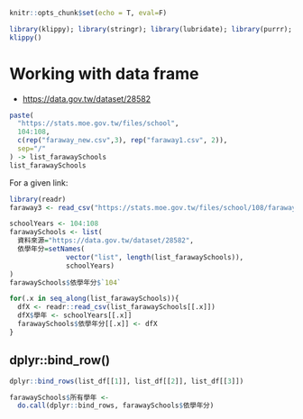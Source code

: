 
```r
knitr::opts_chunk$set(echo = T, eval=F)
```

```r
library(klippy); library(stringr); library(lubridate); library(purrr); library(dplyr)
klippy()
```

# Working with data frame

  * <https://data.gov.tw/dataset/28582>

```r
paste(
  "https://stats.moe.gov.tw/files/school", 
  104:108, 
  c(rep("faraway_new.csv",3), rep("faraway1.csv", 2)),
  sep="/"
) -> list_farawaySchools
list_farawaySchools
```


For a given link:
```r
library(readr)
faraway3 <- read_csv("https://stats.moe.gov.tw/files/school/108/faraway3.csv")
```


```r
schoolYears <- 104:108
farawaySchools <- list(
  資料來源="https://data.gov.tw/dataset/28582",
  依學年分=setNames(
              vector("list", length(list_farawaySchools)),
              schoolYears)
)
farawaySchools$依學年分$`104`
```


```r
for(.x in seq_along(list_farawaySchools)){
  dfX <- readr::read_csv(list_farawaySchools[[.x]])
  dfX$學年 <- schoolYears[[.x]]
  farawaySchools$依學年分[[.x]] <- dfX
}
```

## dplyr::bind_row()

```r
dplyr::bind_rows(list_df[[1]], list_df[[2]], list_df[[3]])
```

```r
farawaySchools$所有學年 <- 
  do.call(dplyr::bind_rows, farawaySchools$依學年分)

```

